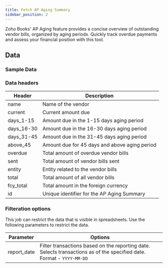 ```yaml
---
title: Fetch AP Aging Summary
sidebar_position: 2
---
```



Zoho Books' AP Aging feature provides a concise overview of outstanding vendor bills, organized by aging periods. Quickly track overdue payments and assess your financial position with this tool.

<AddJob
  template="gsheet_zoho_books_simple_get_ap_aging_summary"
/>


## Data

### Sample Data

<Gsheet
  src="https://docs.google.com/spreadsheets/d/1-gX-uq5YrTW-6gQJYM-mNXitEOfJLTiQCvPtV8CR1Yc/edit#gid=1961156186"
/>


### Data headers

| Header    | Description                                           |
|-----------|-------------------------------------------------------|
| name | Name of the vendor                                    |
| current       | Current amount due                                   |
| days_1-15      | Amount due in the 1-15 days aging period              |
| days_16-30     | Amount due in the 16-30 days aging period             |
| days_31-45     | Amount due in the 31-45 days aging period             |
| above_45       | Amount due for 45 days and above aging period         |
| overdue   | Total amount of overdue vendor bills                   |
| sent      | Total amount of vendor bills sent                      |
| entity    | Entity related to the vendor bills                     |
| total     | Total amount of all vendor bills                       |
| fcy_total | Total amount in the foreign currency                   |
| id        | Unique identifier for the AP Aging Summary             |




### Filteration options

This job can restrict the data that is visible in spreadsheets. Use the following parameters to restrict the data.

| Parameter | Options |
|----|----|                                                                                  
| report_date | Filter transactions based on the reporting date. Selects transactions as of the specified date. Format - `YYYY-MM-DD` |


<!---
## Others

### Similar jobs

Similar sort of data can be achieved by using get accounting transaction job and filtering it by invoice type. 

### Reports that use this job

Here are some of the report templates that use this job: 
-->